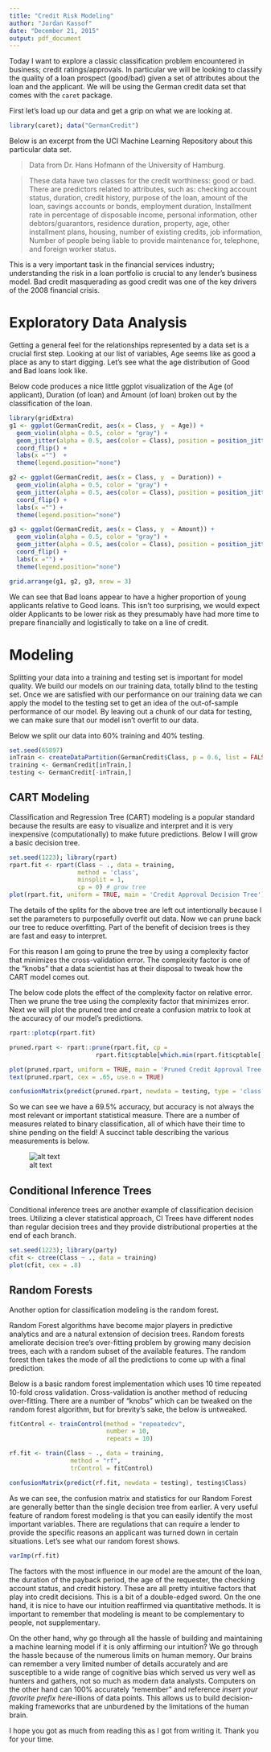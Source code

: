 ```yaml
---
title: "Credit Risk Modeling"
author: "Jordan Kassof"
date: "December 21, 2015"
output: pdf_document
---
```


Today I want to explore a classic classification problem encountered in business; credit ratings/approvals. In particular we will be looking to classify the quality of a loan prospect (good/bad) given a set of attributes about the loan and the applicant.  We will be using the German credit data set that comes with the `caret` package.

First let's load up our data and get a grip on what we are looking at.

```r
library(caret); data("GermanCredit")
```

Below is an excerpt from the UCI Machine Learning Repository about this particular data set.

>Data from Dr. Hans Hofmann of the University of Hamburg.

> These data have two classes for the credit worthiness: good or bad. 
> There are predictors related to attributes, such as: checking account 
> status, duration, credit history, purpose of the loan, amount of the 
> loan, savings accounts or bonds, employment duration, Installment rate in percentage of disposable income, personal information, other 
> debtors/guarantors, residence duration, property, age, other installment 
> plans, housing, number of existing credits, job information, Number of people being liable to provide maintenance for, telephone, and foreign worker status.

This is a very important task in the financial services industry; understanding the risk in a loan portfolio is crucial to any lender's business model. Bad credit masquerading as good credit was one of the key drivers of the 2008 financial crisis.

# Exploratory Data Analysis

Getting a general feel for the relationships represented by a data set is a crucial first step. Looking at our list of variables, Age seems like as good a place as any to start digging. Let's see what the age distribution of Good and Bad loans look like.

Below code produces a nice little ggplot visualization of the Age (of applicant), Duration (of loan) and Amount (of loan) broken out by the classification of the loan.

```r
library(gridExtra)
g1 <- ggplot(GermanCredit, aes(x = Class, y  = Age)) + 
  geom_violin(alpha = 0.5, color = "gray") + 
  geom_jitter(alpha = 0.5, aes(color = Class), position = position_jitter(width = .2)) +
  coord_flip() + 
  labs(x ="")  + 
  theme(legend.position="none")

g2 <- ggplot(GermanCredit, aes(x = Class, y  = Duration)) +
  geom_violin(alpha = 0.5, color = "gray") + 
  geom_jitter(alpha = 0.5, aes(color = Class), position = position_jitter(width = .2)) +
  coord_flip() + 
  labs(x ="") +
  theme(legend.position="none")

g3 <- ggplot(GermanCredit, aes(x = Class, y  = Amount)) + 
  geom_violin(alpha = 0.5, color = "gray") + 
  geom_jitter(alpha = 0.5, aes(color = Class), position = position_jitter(width = .2)) +
  coord_flip() + 
  labs(x ="") +
  theme(legend.position="none")

grid.arrange(g1, g2, g3, nrow = 3)
```

We can see that Bad loans appear to have a higher proportion of young applicants relative to Good loans. This isn't too surprising, we would expect older Applicants to be lower risk as they presumably have had more time to prepare financially and logistically to take on a line of credit.

# Modeling

Splitting your data into a training and testing set is important for model quality. We build our models on our training data, totally blind to the testing set.  Once we are satisfied with our performance on our training data we can apply the model to the testing set to get an idea of the out-of-sample performance of our model. By leaving out a chunk of our data for testing, we can make sure that our model isn't overfit to our data.  

Below we split our data into 60% training and 40% testing.

```r
set.seed(65897)
inTrain <- createDataPartition(GermanCredit$Class, p = 0.6, list = FALSE)
training <- GermanCredit[inTrain,]
testing <- GermanCredit[-inTrain,]
```

## CART Modeling

Classification and Regression Tree (CART) modeling is a popular standard because the results are easy to visualize and interpret and it is very inexpensive (computationally) to make future predictions. Below I will grow a basic decision tree.

```r
set.seed(1223); library(rpart)
rpart.fit <- rpart(Class ~ ., data = training, 
                   method = 'class',
                   minsplit = 1,
                   cp = 0) # grow tree
plot(rpart.fit, uniform = TRUE, main = 'Credit Approval Decision Tree') # plot tree

```

The details of the splits for the above tree are left out intentionally because I set the parameters to purposefully overfit out data. Now we can prune back our tree to reduce overfitting. Part of the benefit of decision trees is they are fast and easy to interpret.

For this reason I am going to prune the tree by using a complexity factor that minimizes the cross-validation error. The complexity factor is one of the "knobs" that a data scientist has at their disposal to tweak how the CART model comes out.

The below code plots the effect of the complexity factor on relative error. Then we prune the tree using the complexity factor that minimizes error. Next we will plot the pruned tree and create a confusion matrix to look at the accuracy of our model's predictions.

```r

rpart::plotcp(rpart.fit)

pruned.rpart <- rpart::prune(rpart.fit, cp = 
                        rpart.fit$cptable[which.min(rpart.fit$cptable[, "xerror"]), "CP"])

plot(pruned.rpart, uniform = TRUE, main = 'Pruned Credit Approval Tree')
text(pruned.rpart, cex = .65, use.n = TRUE)

confusionMatrix(predict(pruned.rpart, newdata = testing, type = 'class'), testing$Class)
```

So we can see we  have a 69.5% accuracy, but accuracy is not always the most relevant or important statistical measure.  There are a number of measures related to binary classification, all of which have their time to shine pending on the field!  A succinct table describing the various measurements is below.

![alt text](http://41.media.tumblr.com/tumblr_m2by0pnhQ51rqgwpio1_1280.png "Logo Title Text 1")

## Conditional Inference Trees

Conditional inference trees are another example of classification decision trees.  Utilizing a clever statistical approach, CI Trees have different nodes than regular decision trees and they provide distributional properties at the end of each branch.

```r
set.seed(1223); library(party)
cfit <- ctree(Class ~ ., data = training)
plot(cfit, cex = .8)

```


## Random Forests

Another option for classification modeling is the random forest.

Random Forest algorithms have become major players in predictive analytics and are a natural extension of decision trees. Random forests ameliorate decision tree's over-fitting problem by growing many decision trees, each with a random subset of the available features.  The random forest then takes the mode of all the predictions to come up with a final prediction.

Below is a basic random forest implementation which uses 10 time repeated 10-fold cross validation.  Cross-validation is another method of reducing over-fitting. There are a number of "knobs" which can be tweaked on the random forest algorithm, but for brevity's sake, the below is untweaked.


```r

fitControl <- trainControl(method = "repeatedcv",
                           number = 10,
                           repeats = 10)

rf.fit <- train(Class ~ ., data = training,
                 method = "rf",
                 trControl = fitControl)
```

```r

confusionMatrix(predict(rf.fit, newdata = testing), testing$Class)
```

As we can see, the confusion matrix and statistics for our Random Forest are generally better than the single decision tree from earlier. A very useful feature of random forest modeling is that you can easily identify the most important variables.  There are regulations that can require a lender to provide the specific reasons an applicant was turned down in certain situations. Let's see what our random forest shows.


```r

varImp(rf.fit)

```



The factors with the most influence in our model are the amount of the loan, the duration of the payback period, the age of the requester, the checking account status, and credit history.  These are all pretty intuitive factors that play into credit decisions. This is a bit of a double-edged sword. On the one hand, it is nice to have our intuition reaffirmed via quantitative methods. It is important to remember that modeling is meant to be complementary to people, not supplementary.  

On the other hand, why go through all the hassle of building and maintaining a machine learning model if it is only affirming our intuition? We go through the hassle because of the numerous limits on human memory.  Our brains can remember a very limited number of details accurately and are susceptible to a wide range of cognitive bias which served us very well as hunters and gathers, not so much as modern data analysts.  Computers on the other hand can 100% accurately "remember" and reference *insert your favorite prefix here*-illions of data points.  This allows us to build decision-making frameworks that are unburdened by the limitations of the human brain. 

I hope you got as much from reading this as I got from writing it. Thank you for your time.